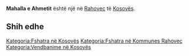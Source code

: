 {{Fshat në 
 | Emri                = Mahalla e Ahmetit
 | EmriAlt                = 
 | NAME_SHORT_FORM=      
 | NAME_GENERIC=      
 | NAME_SORT_NAME_RO=      MAHALLAEAHMETIT
 | FULL_NAME_RO = Mahalla e Ahmetit
 | FULL_NAME_ND_RO=Mahalla e Ahmetit
 | SORT_NAME_RG=MAHALLAEAHMETIT
 | FULL_NAME_RG=Mahalla e Ahmetit
 | FULL_NAME_ND_RG=Mahalla e Ahmetit
 | SRP_NAME_SHORT_FORM=      
 | SRP_NAME_GENERIC=      
 | SRP_NAME_SORT_NAME_RO=      
 | SRP_FULL_NAME_RO = 
 | SRP_FULL_NAME_ND_RO=
 | SRP_SORT_NAME_RG=
 | SRP_FULL_NAME_RG=
 | SRP_FULL_NAME_ND_RG=
 | Emri (Rasa dhanore) = 
 | Figura              = 
 | Shteti              = Kosovo
 | Komuna              = Rahovec
 | Kodi postar         = 
 | Sipërfaqja          = 

 | Popullsia           = 

 | Regj. i popullsisë  = 
 | Dend. e popullsisë  = 
 | Faqja zyrtare       = 
 <!--- Koordinatat ----> 
 | Gjerësia            = 42.784565
 | Gjatësia            = 21.099085
 | Lartësia            = 
}}
'''Mahalla e Ahmetit''' është një [[]] në [[Rahovec]] të [[Kosovës]].

<!-- == Gjeografia == -->
<!-- == Historia == -->
<!-- == Demografia == -->
== Shih edhe ==
{{Komuna Rahovec}}
{{Kosovo-Administrata-Cung}}

[[Kategoria:Fshatra në Kosovës]]
[[Kategoria:Fshatra në Kommunes Rahovec]]
[[Kategoria:Vendbanime në Kosovës]]